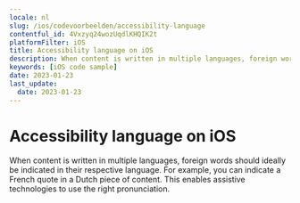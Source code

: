 ```yaml
---
locale: nl
slug: /ios/codevoorbeelden/accessibility-language
contentful_id: 4Vxzyq24wozUqdlKHQIK2t
platformFilter: iOS
title: Accessibility language on iOS
description: When content is written in multiple languages, foreign words should ideally be indicated in their respective language.
keywords: [iOS code sample]
date: 2023-01-23
last_update:
  date: 2023-01-23
---
```


# Accessibility language on iOS

When content is written in multiple languages, foreign words should ideally be indicated in their respective language. For example, you can indicate a French quote in a Dutch piece of content. This enables assistive technologies to use the right pronunciation.

<CodeSample id="accessibility-language" locale="nl" platform="ios"/>
